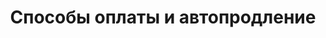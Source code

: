 ---
title: "Способы оплаты и автопродление"
"og:description": "Способы оплаты шлюза SIP.TG для переброски звонков между Telegram и SIP-телефонией"
"og:image": "docs2/images/cover-gateway.png"
sidebarTitle: "Способы оплаты"
---
